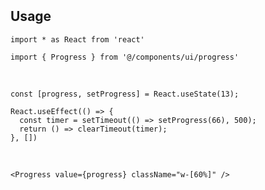 ```coffeescript file=<rootDir>/src/components/ui/progress.tsx title="components/ui/progress.tsx"
```

<br />

## Usage

```tsx
import * as React from 'react'

import { Progress } from '@/components/ui/progress'
```

<br />

```tsx
const [progress, setProgress] = React.useState(13);

React.useEffect(() => {
  const timer = setTimeout(() => setProgress(66), 500);
  return () => clearTimeout(timer);
}, [])
```

<br />

```tsx
<Progress value={progress} className="w-[60%]" />
```